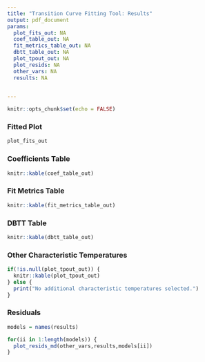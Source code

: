 ```yaml
---
title: "Transition Curve Fitting Tool: Results"
output: pdf_document
params:
  plot_fits_out: NA
  coef_table_out: NA
  fit_metrics_table_out: NA
  dbtt_table_out: NA
  plot_tpout_out: NA
  plot_resids: NA 
  other_vars: NA
  results: NA

  
---
```


```r
knitr::opts_chunk$set(echo = FALSE)
```


### Fitted Plot
```r
plot_fits_out
```

\newpage
### Coefficients Table
```r
knitr::kable(coef_table_out)
```

### Fit Metrics Table
```r
knitr::kable(fit_metrics_table_out)
```


### DBTT Table
```r
knitr::kable(dbtt_table_out)
```


### Other Characteristic Temperatures
```r
if(!is.null(plot_tpout_out)) {
  knitr::kable(plot_tpout_out)
} else {
  print("No additional characteristic temperatures selected.")
}

```


### Residuals
```r
models = names(results)

for(ii in 1:length(models)) {
  plot_resids_md(other_vars,results,models[ii])
}
```
